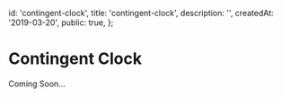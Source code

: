 
  id: 'contingent-clock',
  title: 'contingent-clock',
  description: '',
  createdAt: '2019-03-20',
  public: true,
};


# Contingent Clock


Coming Soon...
